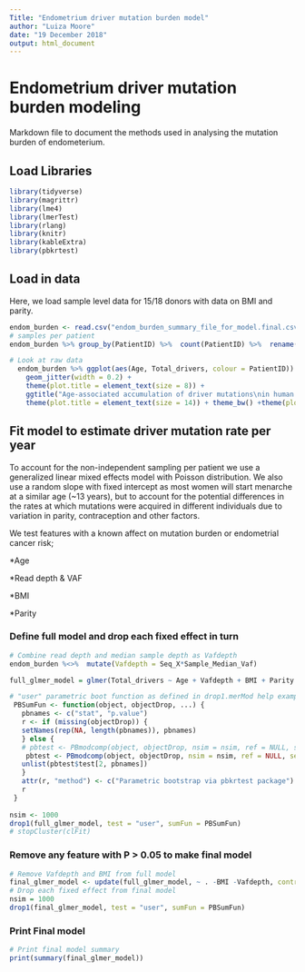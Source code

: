 ---
Title: "Endometrium driver mutation burden model"
author: "Luiza Moore"
date: "19 December 2018"
output: html_document
---

# Endometrium driver mutation burden modeling

Markdown file to document the methods used in analysing the mutation burden of endometerium.

## Load Libraries
```{r Libraries, message=FALSE, warning=FALSE}
library(tidyverse)
library(magrittr)
library(lme4)
library(lmerTest)
library(rlang) 
library(knitr)
library(kableExtra)
library(pbkrtest)
```


## Load in data
Here, we load sample level data for 15/18 donors with data on BMI and parity.
```{r Load_data}
endom_burden <- read.csv("endom_burden_summary_file_for_model.final.csv")
# samples per patient
endom_burden %>% group_by(PatientID) %>%  count(PatientID) %>%  rename(`Sample count` = n) %>% arrange(desc(`Sample count`)) %>%  kable() %>%  kable_styling(bootstrap_options = c("striped", "condensed"), full_width = F, position = "left")
```


```{r Plot_1, fig.align='center'}
# Look at raw data
  endom_burden %>% ggplot(aes(Age, Total_drivers, colour = PatientID)) +
    geom_jitter(width = 0.2) +
    theme(plot.title = element_text(size = 8)) +
    ggtitle("Age-associated accumulation of driver mutations\nin human endometrium (substitutions only)") +
    theme(plot.title = element_text(size = 14)) + theme_bw() +theme(plot.title = element_text(hjust = 0.5))
```



## Fit model to estimate driver mutation rate per year
To account for the non-independent sampling per patient we use a generalized linear mixed effects model with Poisson distribution.
We also use a random slope with fixed intercept as most women will start menarche at a similar age (~13 years), but to account for the potential differences in the rates at which mutations were acquired in different individuals due to variation in parity, contraception and other factors. 

We test features with a known affect on mutation burden or endometrial cancer risk;

*Age

*Read depth & VAF 

*BMI

*Parity 

### Define full model and drop each fixed effect in turn
```{r Fit linear mixed effects models to estimate mutation rate per year, message= FALSE, warning=FALSE}
# Combine read depth and median sample depth as Vafdepth
endom_burden %<>%  mutate(Vafdepth = Seq_X*Sample_Median_Vaf)

full_glmer_model = glmer(Total_drivers ~ Age + Vafdepth + BMI + Parity + (Age - 1|PatientID), data=endom_burden, family = poisson(link = "log"), control =  glmerControl(optimizer="bobyqa", optCtrl = list(maxfun = 100000)))

# "user" parametric boot function as defined in drop1.merMod help example
 PBSumFun <- function(object, objectDrop, ...) {
   pbnames <- c("stat", "p.value")
   r <- if (missing(objectDrop)) {
   setNames(rep(NA, length(pbnames)), pbnames)
   } else {
   # pbtest <- PBmodcomp(object, objectDrop, nsim = nsim, ref = NULL, seed=NULL, cl = clFit, details = 0)
    pbtest <- PBmodcomp(object, objectDrop, nsim = nsim, ref = NULL, seed=NULL, details = 0)
   unlist(pbtest$test[2, pbnames])
   }
   attr(r, "method") <- c("Parametric bootstrap via pbkrtest package")
   r
 }
 
nsim <- 1000
drop1(full_glmer_model, test = "user", sumFun = PBSumFun)
# stopCluster(clFit)
```

### Remove any feature with P > 0.05 to make final model
```{r Final model, message= FALSE, warning=FALSE}
# Remove Vafdepth and BMI from full model
final_glmer_model <- update(full_glmer_model, ~ . -BMI -Vafdepth, control=glmerControl(optimizer="bobyqa", optCtrl = list(maxfun = 100000)))
# Drop each fixed effect from final model
nsim = 1000
drop1(final_glmer_model, test = "user", sumFun = PBSumFun)
```
### Print Final model
```{r Print Final model}
# Print final model summary
print(summary(final_glmer_model))
```



